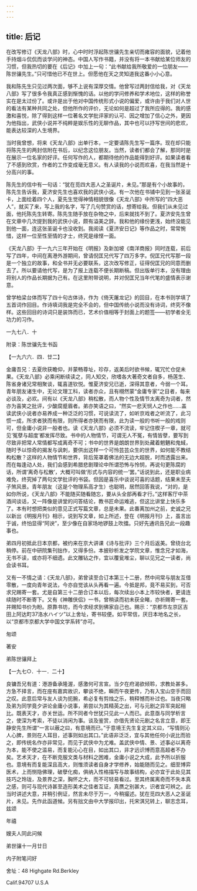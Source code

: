 ```yaml
---
---
---
```

title: 后记
---









在改写修订《天龙八部》时，心中时时浮起陈世骧先生亲切而雍容的面貌，记着他手持烟斗侃侃而谈学问的神态。中国人写作书籍，并没有将一本书献给某位师友的习惯，但我热切的要在《后记》中加上一句：“此书献给我所敬爱的一位朋友——陈世骧先生。”只可惜他已不在世上。但愿他在天之灵知道我这番小小心意。

我和陈先生只见过两次面，够不上说有深厚交情。他曾写过两封信给我，对《天龙八部》写了很多令我真正感到惭愧的话。以他的学问修养和学术地位，这样的称誉实在是太过份了。或许是出于他对中国传统形式小说的偏爱，或许由于我们对人世的看法有某种共同之处，但他所作的评价，无论如何是超过了我所应得的。我的感激和喜悦，除了得到这样一位著名文学批评家的认可、因之增加了信心之外，更因为他指出，武侠小说并不纯粹是娱乐性的无聊作品，其中也可以抒写世间的悲欢，能表达较深的人生境界。

当时我曾想，将来《天龙八部》出单行本，一定要请陈先生写一篇序。现在却只能将陈先生的两封信附在书后，以纪念这位朋友。当然，读者们都会了解，那同时是在展示一位名家的好评。任何写作的人，都期待他的作品能得到好评。如果读者看了不感到欣赏，作者的工作变成毫无意义。有人读我的小说而欢喜，在我当然是十分高兴的事。

陈先生的信中有一句话：“犹在觅四大恶人之圣诞片，未见。”那是有个小故事的，陈先生告诉我，夏济安先生也喜欢我的武侠小说。有一次他在书铺中见到一张圣诞卡，上面绘着四个人，夏先生觉得神情相貌很像《天龙八部》中所写的“四大恶人”，就买了来，写上我的名字，写了几句赞赏的话，想寄给我。但我们从未见过面，他托陈先生转寄。陈先生随手放在杂物之中，后来就找不到了。夏济安先生曾在文章中几次提到我的武侠小说，颇有溢美之辞。我和他的缘份更浅，始终没能见到他一面，连这张圣诞卡也没收到。我阅读《夏济安日记》等作品之时，常常惋惜，这样一位至性至情的才士，终究是缘悭一面。

《天龙八部》于一九六三年开始在《明报》及新加坡《南洋商报》同时连载，前后写了四年，中间在离港外游期间，曾请倪匡兄代写了四万多字。倪匡兄代写那一段是一个独立的故事，和全书并无必要联系，这次改写修正，征得倪匡兄的同意而删去了。所以要请他代写，是为了报上连载不便长期断稿。但出版单行本，没有理由将别人的作品长期据为己有。在这里附带说明，并对倪匡兄当年代笔的盛情表示谢意。

曾学柏梁台体而写了四十句古体诗，作为《倚天屠龙记》的回目，在本书则学填了五首词作回目。作诗填词我是完全不会的，但中国传统小说而没有诗词，终究不像样。这些回目的诗词只是装饰而已，艺术价值相等于封面上的题签——初学者全无功力的习作。

一九七八．十





附录：陈世骧先生书函


【一九六六．四．廿二】

金庸吾兄：去夏欣获瞻仰，并蒙畅尊址，珍存，返美后时欲书候，辄冗忙仓促未果。《天龙八部》必乘闲断续读之，同人知交，欣嗜各大著奇文者自多，杨莲生、陈省身诸兄常相聚谈，辄喜道钦悦。惟夏济安兄已逝，深得其意者，今弱一个耳。青年朋友诸生中，无论文理工科，读者亦众，且有栩然蒙“金庸专家”之目者，每来必谈及，必欢。间有以《天龙八部》稍松散，而人物个性及情节太离奇为词者，然亦为喜笑之批评，少酸腐蹙眉者。弟亦笑语之曰，“然实一悲天悯人之作也……盖读武侠小说者亦易养成一种泛泛的习惯，可说读流了，如听京戏者之听流了，此习惯一成，所求者狭而有限，则所得者亦狭而有限，此为读一般的书听一般的戏则可，但金庸小说非一般者也。读《天龙八部》必须不流读，牢记住楔子一章，就可见‘冤孽与超度’都发挥尽致。书中的人物情节，可谓无人不冤，有情皆孽，要写到尽致非把常人常情都写成离奇不可；书中的世界是朗朗世界到处藏着魍魉和鬼蜮，随时予以惊奇的揭发与讽刺，要供出这样一个可怜芸芸众生的世界，如何能不教结构松散？这样的人物情节和世界，背后笼罩着佛法的无边大超脱，时而透露出来。而在每逢动人处，我们会感到希腊悲剧理论中所谓恐怖与怜悯，再说句更陈腐的话，所谓‘离奇与松散’，大概可叫做‘形式与内容的统一’罢。”话说到此，还是职业病难免，终究掉了两句文学批评的书袋。但因是喜乐中谈说可喜的话题，结果未至夫子煞风景。青年朋友（这是个物理系高才生）也聪明，居然回答我说，“对的，是如你所说，《天龙八部》不能随买随看随忘，要从头全部再看才行。”这样客厅中茶酒间谈话，又一阵像是讲堂的问答结论，教书匠命运难逃，但这比讲堂上快乐多了。本有时想把类似的意见正式写篇文章，总是未果。此番离加州之前，史诚之兄以新出《明报月刊》相示，说到写文章，如上所述，登在《明报月刊》上，虽言出于诚，终怕显得“阿谀”，至少像在自家场地锣鼓上吹擂。只好先通讯告兄此一段趣事也。

弟四月初抵此日本京都，被约来在京大讲课《诗与批评》三个月后返美。曾绕台北稍停。前在中研院集刊拙作，又得多份。本披砂析发之学院文章，惟念兄才如海，无书不读，或亦将不细遗。此文雕钻之作，宜以覆瓮堆尘，聊以见兄之一读者，尚会读书耳。

又有一不情之请：《天龙八部》，弟曾读至合订本第三十二册，然中间常与朋友互借零散，一度向青年说法，今亦自觉该从头再看一遍。今抵是邦，竟不易买到，可否求兄赐寄一套。尤是自第三十二册合订本以后，每次续出小本上市较快者，更请连续随时不断寄下。又有《神雕侠侣》一书，曾稍读而初未获全睹，亦祈赐寄一套。并赐知书价为盼。原靠书坊，而今求经求到佛家自己也。赐示：“京都市左京区吉田上阿达町37洛水ハイツ”以上舍址，寄书较便。如平常信，厌日本地名之长，以“京都市京都大学中国文学系转”亦可。

匆颂

著安

弟陈世骧拜上

【一九七○．十一．二十】

良镛吾兄有道：港游备承隆渥，感激何可言宣。当夕在府渴欲倾聆，求教处甚多。方急不择言，而在座有嘉宾故识，攀谈不绝，瞬而午夜更传，乃有入宝山空手而回之叹。此意后常与友人谈为扼腕，希必复有剪烛之乐，稍释憾而补过也。当夜只略及弟为同学竟夕讲论金庸小说事，弟尝以为其精英之出，可与元剧之异军突起相比。既表天才，亦关世运。所不同者今世犹只见此一人而已。此意亟与同学析言之，使深为考索，不徒以消闲为事。谈及鉴赏，亦借先贤论元剧之名言立意，即王静安先生所谓“一言以蔽之曰，有意境而已。”于意境王先生复定其义曰，“写情则沁人心脾，景则在人耳目，述事则如出其口。”此语非泛泛，宜与其他任何小说比而验之，即传统名作亦非常见，而见于武侠中为尤难。盖武侠中情、景、述事必以离奇为本，能不使之滥易，而复能沁心在目，如出其口，非才远识博而意高超者不办矣。艺术天才，在不断克服文类与材料之困难，金庸小说之大成，此予所以折服也。意境有而复能深且高大，则惟须读者自身才学修养，始能随而见之。细至博弈医术，上而恻隐佛理，破孽化痴，俱纳入性格描写与故事结构，必亦宜于此处见其技巧之玲珑，及景界之深，胸怀之大，而不可轻易看过。至其终属离奇而不失本真之感，则可与现代诗甚至造形美术之佳者互证，真赝之别甚大，识者宜可辨之。此当时讲述大意，并稍引例证，然言未尽于万一，今稍撮述。犹在觅四大恶人之圣诞片，未见。先作此函道候。另有拙文由中大学报印出，托宋淇兄转上，聊志念耳，兹颂

年禧

嫂夫人同此问候

弟世骧十一月廿日

内子附笔问好

舍址：48 Highgate Rd.Berkley

Calif.94707 U.S.A